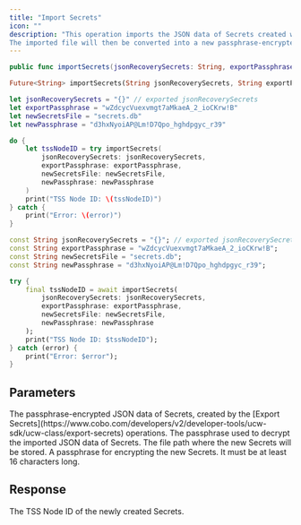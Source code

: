 ```yaml
---
title: "Import Secrets"
icon: ""
description: "This operation imports the JSON data of Secrets created with the [Export Secrets](https://www.cobo.com/developers/v2/developer-tools/ucw-sdk/ucw-class/export-secrets) operation.
The imported file will then be converted into a new passphrase-encrypted Secrets file, and TSS Node ID within the Secrets file will be returned."
---
```


<CodeGroup>

```Swift iOS
public func importSecrets(jsonRecoverySecrets: String, exportPassphrase: String, newSecretsFile: String, newPassphrase: String) throws -> String
```

```Dart Flutter
Future<String> importSecrets(String jsonRecoverySecrets, String exportPassphrase, String newSecretsFile, String newPassphrase) async
```

</CodeGroup>


<RequestExample>

```Swift iOS
let jsonRecoverySecrets = "{}" // exported jsonRecoverySecrets
let exportPassphrase = "wZdcycVuexvmgt7aMkaeA_2_ioCKrw!B" 
let newSecretsFile = "secrets.db" 
let newPassphrase = "d3hxNyoiAP@Lm!D7Qpo_hghdpgyc_r39" 

do {
    let tssNodeID = try importSecrets(
        jsonRecoverySecrets: jsonRecoverySecrets,
        exportPassphrase: exportPassphrase,
        newSecretsFile: newSecretsFile,
        newPassphrase: newPassphrase
    )
    print("TSS Node ID: \(tssNodeID)")
} catch {
    print("Error: \(error)")
}
```

```Dart Flutter
const String jsonRecoverySecrets = "{}"; // exported jsonRecoverySecrets
const String exportPassphrase = "wZdcycVuexvmgt7aMkaeA_2_ioCKrw!B";
const String newSecretsFile = "secrets.db";
const String newPassphrase = "d3hxNyoiAP@Lm!D7Qpo_hghdpgyc_r39";

try {
    final tssNodeID = await importSecrets(
        jsonRecoverySecrets: jsonRecoverySecrets,
        exportPassphrase: exportPassphrase,
        newSecretsFile: newSecretsFile,
        newPassphrase: newPassphrase
    );
    print("TSS Node ID: $tssNodeID");
} catch (error) {
    print("Error: $error");
}
```

</RequestExample>


## Parameters

<ParamField path="jsonRecoverySecrets" type="string">
The passphrase-encrypted JSON data of Secrets, created by the [Export Secrets](https://www.cobo.com/developers/v2/developer-tools/ucw-sdk/ucw-class/export-secrets) operations.
</ParamField>

<ParamField path="exportPassphrase" type="string">
The passphrase used to decrypt the imported JSON data of Secrets.
</ParamField>

<ParamField path="newSecretsFile" type="string">
The file path where the new Secrets will be stored.
</ParamField>

<ParamField path="newPassphrase" type="string">
A passphrase for encrypting the new Secrets. It must be at least 16 characters long.
</ParamField>

## Response

<ResponseField name="tssNodeID" type="string">
The TSS Node ID of the newly created Secrets.
</ResponseField>
